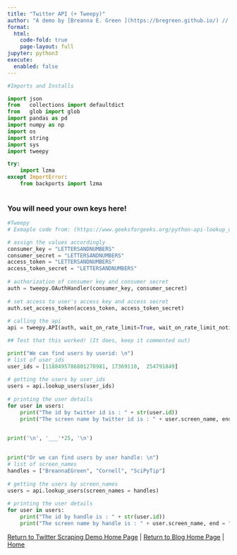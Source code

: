 ```yaml
---
title: "Twitter API (+ Tweepy)"
author: "A demo by [Breanna E. Green ](https://bregreen.github.io/) // Powered by [Quarto](https://quarto.org/docs/tools/jupyter-lab.html)"
format: 
  html:
    code-fold: true
    page-layout: full
jupyter: python3
execute: 
  enabled: false
---
```


```python

#Imports and Installs

import json
from   collections import defaultdict
from   glob import glob
import pandas as pd
import numpy as np
import os
import string
import sys
import tweepy 

try:
    import lzma
except ImportError:
    from backports import lzma
    
```

### You will need your own keys here!

```python

#Tweepy
# Exmaple code from: (https://www.geeksforgeeks.org/python-api-lookup_users-in-tweepy/)

# assign the values accordingly 
consumer_key = "LETTERSANDNUMBERS" 
consumer_secret = "LETTERSANDNUMBERS" 
access_token = "LETTERSANDNUMBERS" 
access_token_secret = "LETTERSANDNUMBERS" 
  
# authorization of consumer key and consumer secret 
auth = tweepy.OAuthHandler(consumer_key, consumer_secret) 
  
# set access to user's access key and access secret  
auth.set_access_token(access_token, access_token_secret) 
  
# calling the api  
api = tweepy.API(auth, wait_on_rate_limit=True, wait_on_rate_limit_notify=True) 

```


```python

## Test that this worked! (It does, keep it commented out)

print("We can find users by userid: \n")
# list of user_ids 
user_ids = [1188495786801278981, 17369110,  254791849]
  
# getting the users by user_ids 
users = api.lookup_users(user_ids) 
  
# printing the user details 
for user in users: 
    print("The id by twitter id is : " + str(user.id)) 
    print("The screen name by twitter id is : " + user.screen_name, end = "\n\n")


print('\n', '___'*25, '\n') 
    
    
print("Or we can find users by user handle: \n")
# list of screen_names 
handles = ["BreannaEGreen", "Cornell", "SciPyTip"] 
  
# getting the users by screen_names 
users = api.lookup_users(screen_names = handles) 
  
# printing the user details 
for user in users: 
    print("The id by handle is : " + str(user.id)) 
    print("The screen name by handle is : " + user.screen_name, end = "\n\n") 

```



[Return to Twitter Scraping Demo Home Page](https://bregreen.github.io/projects/Twitter_Scraping_Demo/#) | 
[Return to Blog Home Page](https://bregreen.github.io/blog.html#) | 
[Home](https://bregreen.github.io/#)